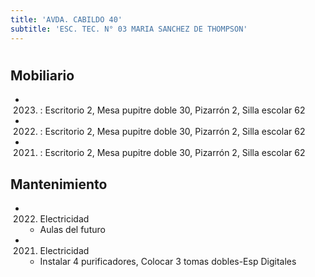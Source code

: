 ```yaml
---
title: 'AVDA. CABILDO 40'
subtitle: 'ESC. TEC. N° 03 MARIA SANCHEZ DE THOMPSON'
---
```


#


## Mobiliario

*  (2023) : Escritorio 2, Mesa pupitre doble 30, Pizarrón 2, Silla escolar 62 

*  (2022) : Escritorio 2, Mesa pupitre doble 30, Pizarrón 2, Silla escolar 62 

*  (2021) : Escritorio 2, Mesa pupitre doble 30, Pizarrón 2, Silla escolar 62 





## Mantenimiento

*  (2022) Electricidad 
    + Aulas del futuro

*  (2021) Electricidad 
    + Instalar 4 purificadores, Colocar 3 tomas dobles-Esp Digitales



